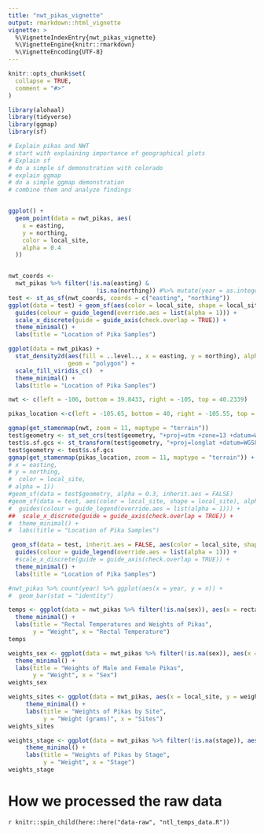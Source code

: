 ---
title: "nwt_pikas_vignette"
output: rmarkdown::html_vignette
vignette: >
  %\VignetteIndexEntry{nwt_pikas_vignette}
  %\VignetteEngine{knitr::rmarkdown}
  %\VignetteEncoding{UTF-8}
---

```{r, include = FALSE}
knitr::opts_chunk$set(
  collapse = TRUE,
  comment = "#>"
)
```

```{r setup, fig.width = 5, dpi = 100}
library(alohaal)
library(tidyverse)
library(ggmap)
library(sf)
```

```{r}
# Explain pikas and NWT
# start with explaining importance of geographical plots
# Explain sf
# do a simple sf demonstration with colorado
# explain ggmap
# do a simple ggmap demonstration
# combine them and analyze findings


ggplot() +
  geom_point(data = nwt_pikas, aes(
    x = easting,
    y = northing,
    color = local_site,
    alpha = 0.4
  ))


nwt_coords <-
  nwt_pikas %>% filter(!is.na(easting) &
                         !is.na(northing)) #%>% mutate(year = as.integer(year))
test <- st_as_sf(nwt_coords, coords = c("easting", "northing"))
ggplot(data = test) + geom_sf(aes(color = local_site, shape = local_site), alpha = 0.3) +
  guides(colour = guide_legend(override.aes = list(alpha = 1))) +
  scale_x_discrete(guide = guide_axis(check.overlap = TRUE)) +
  theme_minimal() +
  labs(title = "Location of Pika Samples")

ggplot(data = nwt_pikas) +
  stat_density2d(aes(fill = ..level.., x = easting, y = northing), alpha = .5,
                 geom = "polygon") + 
  scale_fill_viridis_c()  + 
  theme_minimal() +
  labs(title = "Location of Pika Samples")

nwt <- c(left = -106, bottom = 39.8433, right = -105, top = 40.2339)

pikas_location <-c(left = -105.65, bottom = 40, right = -105.55, top = 40.12)

ggmap(get_stamenmap(nwt, zoom = 11, maptype = "terrain"))
test$geometry <- st_set_crs(test$geometry, "+proj=utm +zone=13 +datum=WGS84")
test$s.sf.gcs <- st_transform(test$geometry, "+proj=longlat +datum=WGS84")
test$geometry <- test$s.sf.gcs
ggmap(get_stamenmap(pikas_location, zoom = 11, maptype = "terrain")) + # geom_point(data = test, aes(
# x = easting,
# y = northing,
#  color = local_site,
# alpha = 1)) 
#geom_sf(data = test$geometry, alpha = 0.3, inherit.aes = FALSE)
#geom_sf(data = test, aes(color = local_site, shape = local_site), alpha = 0.3) +
#  guides(colour = guide_legend(override.aes = list(alpha = 1))) +
##  scale_x_discrete(guide = guide_axis(check.overlap = TRUE)) +
#  theme_minimal() +
#  labs(title = "Location of Pika Samples")

 geom_sf(data = test, inherit.aes = FALSE, aes(color = local_site, shape = local_site), alpha = 0.3) +
  guides(colour = guide_legend(override.aes = list(alpha = 1))) +
  #scale_x_discrete(guide = guide_axis(check.overlap = TRUE)) +
  theme_minimal() +
  labs(title = "Location of Pika Samples")

```

```{r}
#nwt_pikas %>% count(year) %>% ggplot(aes(x = year, y = n)) +
#  geom_bar(stat = "identity")
```
```{r temps, fig.width = 5, dpi = 100}
temps <- ggplot(data = nwt_pikas %>% filter(!is.na(sex)), aes(x = rectal_temp, y = weight)) + geom_point(aes(color = sex, shape = sex), alpha = 0.8) +
  theme_minimal() +
  labs(title = "Rectal Temperatures and Weights of Pikas",
       y = "Weight", x = "Rectal Temperature")
temps
```

```{r weights_sex, fig.width = 5, dpi = 100}
weights_sex <- ggplot(data = nwt_pikas %>% filter(!is.na(sex)), aes(x = sex, y = weight)) + geom_boxplot(aes(color = sex, shape = sex), alpha = 0.8, width = 0.5) +
  theme_minimal() +
  labs(title = "Weights of Male and Female Pikas",
       y = "Weight", x = "Sex")
weights_sex
```

```{r weights_sites, fig.width = 5, dpi = 100}
weights_sites <- ggplot(data = nwt_pikas, aes(x = local_site, y = weight)) + geom_boxplot(aes(color = local_site, shape = local_site), alpha = 0.8, width = 0.5) +
     theme_minimal() +
     labs(title = "Weights of Pikas by Site",
          y = "Weight (grams)", x = "Sites")
weights_sites
```

```{r weights_stage, fig.width = 5, dpi = 100}
weights_stage <- ggplot(data = nwt_pikas %>% filter(!is.na(stage)), aes(x = stage, y = weight)) + geom_boxplot(aes(color = stage, shape = stage), alpha = 0.8, width = 0.5) +
     theme_minimal() +
     labs(title = "Weights of Pikas by Stage",
          y = "Weight", x = "Stage")
weights_stage
```

# How we processed the raw data
`r knitr::spin_child(here::here("data-raw", "ntl_temps_data.R"))`
